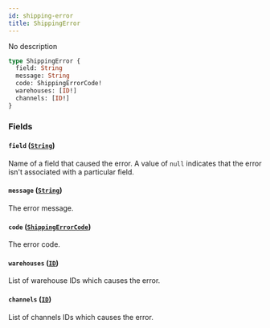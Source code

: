 ```yaml
---
id: shipping-error
title: ShippingError
---
```


No description

```graphql
type ShippingError {
  field: String
  message: String
  code: ShippingErrorCode!
  warehouses: [ID!]
  channels: [ID!]
}
```

### Fields

#### `field` ([`String`](../../../developer/api-reference/scalars/string))

Name of a field that caused the error. A value of `null` indicates that the error isn't associated with a particular field.

#### `message` ([`String`](../../../developer/api-reference/scalars/string))

The error message.

#### `code` ([`ShippingErrorCode`](../../../developer/api-reference/enums/shipping-error-code))

The error code.

#### `warehouses` ([`ID`](../../../developer/api-reference/scalars/id))

List of warehouse IDs which causes the error.

#### `channels` ([`ID`](../../../developer/api-reference/scalars/id))

List of channels IDs which causes the error.

